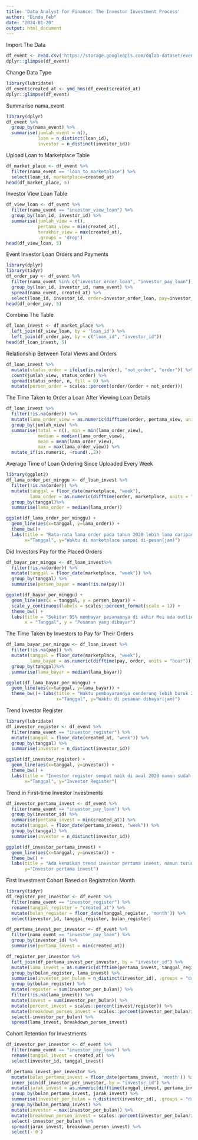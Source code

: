 ---
title: 'Data Analyst for Finance: The Investor Investment Process'
author: "Dinda_Feb"
date: "2024-01-20"
output: html_document
---

Import The Data
```{r import}
df_event <- read.csv('https://storage.googleapis.com/dqlab-dataset/event.csv', stringsAsFactors = F)
dplyr::glimpse(df_event)
```

Change Data Type
```{r tsmp}
library(lubridate)
df_event$created_at <- ymd_hms(df_event$created_at)
dplyr::glimpse(df_event)
```

Summarise nama_event
```{r summary}
library(dplyr)
df_event %>%
  group_by(nama_event) %>%
  summarise(jumlah_event = n(),
            loan = n_distinct(loan_id),
            investor = n_distinct(investor_id))
```

Upload Loan to Marketplace Table
```{r upload}
df_market_place <- df_event %>%
  filter(nama_event == 'loan_to_marketplace') %>%
  select(loan_id, marketplace=created_at)
head(df_market_place, 5)
```


Investor View Loan Table 
```{r view}
df_view_loan <- df_event %>%
  filter(nama_event == "investor_view_loan") %>%
  group_by(loan_id, investor_id) %>%
  summarise(jumlah_view = n(),
            pertama_view = min(created_at),
            terakhir_view = max(created_at),
            .groups = 'drop')
head(df_view_loan, 5)
```

Event Investor Loan Orders and Payments
```{r order}
library(dplyr)
library(tidyr)
df_order_pay <- df_event %>%
  filter(nama_event %in% c("investor_order_loan", "investor_pay_loan")) %>%
  group_by(loan_id, investor_id, nama_event) %>%
  spread(nama_event, created_at) %>%
  select(loan_id, investor_id, order=investor_order_loan, pay=investor_pay_loan)
head(df_order_pay, 5)
```

Combine The Table
```{r loan}
df_loan_invest <- df_market_place %>%
  left_join(df_view_loan, by = 'loan_id') %>%
  left_join(df_order_pay, by = c("loan_id", "investor_id"))
head(df_loan_invest, 5)
```


Relationship Between Total Views and Orders
```{r invest}
df_loan_invest %>%
  mutate(status_order = ifelse(is.na(order), "not_order", "order")) %>%
  count(jumlah_view, status_order) %>%
  spread(status_order, n, fill = 0) %>%
  mutate(persen_order = scales::percent(order/(order + not_order)))
```


The Time Taken to Order a Loan After Viewing Loan Details
```{r time}
df_loan_invest %>%
  filter(!is.na(order)) %>%
  mutate(lama_order_view = as.numeric(difftime(order, pertama_view, units = "mins"))) %>%
  group_by(jumlah_view) %>%
  summarise(total = n(), min = min(lama_order_view), 
            median = median(lama_order_view), 
            mean = mean(lama_order_view), 
            max = max(lama_order_view)) %>%
  mutate_if(is.numeric, ~round(.,2))
```


Average Time of Loan Ordering Since Uploaded Every Week
```{r average time}
library(ggplot2)
df_lama_order_per_minggu <- df_loan_invest %>%
  filter(!is.na(order)) %>%
  mutate(tanggal = floor_date(marketplace, "week"), 
         lama_order = as.numeric(difftime(order, marketplace, units = "hour"))) %>%
  group_by(tanggal)%>%
  summarise(lama_order = median(lama_order))

ggplot(df_lama_order_per_minggu) + 
  geom_line(aes(x=tanggal, y=lama_order)) + 
  theme_bw()+ 
  labs(title = "Rata-rata lama order pada tahun 2020 lebih lama daripada 2019", 
       x="Tanggal", y="Waktu di marketplace sampai di-pesan(jam)")

```


Did Investors Pay for the Placed Orders
```{r pay}
df_bayar_per_minggu <- df_loan_invest%>%
  filter(!is.na(order)) %>%
  mutate(tanggal = floor_date(marketplace, "week")) %>%
  group_by(tanggal) %>%
  summarise(persen_bayar = mean(!is.na(pay)))

ggplot(df_bayar_per_minggu) +
  geom_line(aes(x = tanggal, y = persen_bayar)) +
  scale_y_continuous(labels = scales::percent_format(scale = 1)) +
  theme_bw() +
  labs(title = "Sekitar 95% membayar pesanannya di akhir Mei ada outlier karena lebaran", 
       x = "Tanggal", y = "Pesanan yang dibayar")
```


The Time Taken by Investors to Pay for Their Orders
```{r time orders}
df_lama_bayar_per_minggu <- df_loan_invest %>%
  filter(!is.na(pay)) %>%
  mutate(tanggal = floor_date(marketplace, "week"), 
         lama_bayar = as.numeric(difftime(pay, order, units = "hour"))) %>%
  group_by(tanggal)%>%
  summarise(lama_bayar = median(lama_bayar))

ggplot(df_lama_bayar_per_minggu) + 
  geom_line(aes(x=tanggal, y=lama_bayar)) + 
  theme_bw()+ labs(title = "Waktu pembayarannya cenderung lebih buruk 2x lebih lama dari sebelumnya", 
                   x="Tanggal", y="Waktu di pesanan dibayar(jam)")
```

Trend Investor Register
```{r trend}
library(lubridate)
df_investor_register <- df_event %>%
  filter(nama_event == "investor_register") %>%
  mutate(tanggal = floor_date(created_at, "week")) %>%
  group_by(tanggal) %>%
  summarise(investor = n_distinct(investor_id))

ggplot(df_investor_register) +
  geom_line(aes(x=tanggal, y=investor)) +
  theme_bw() +
  labs(title = "Investor register sempat naik di awal 2020 namun sudah turun lagi",
       x="Tanggal", y="Investor Register")
```

Trend in First-time Investor Investments
```{r first-time}
df_investor_pertama_invest <- df_event %>%
  filter(nama_event == "investor_pay_loan") %>%
  group_by(investor_id) %>%
  summarise(pertama_invest = min(created_at)) %>%
  mutate(tanggal = floor_date(pertama_invest, "week")) %>%
  group_by(tanggal) %>%
  summarise(investor = n_distinct(investor_id))

ggplot(df_investor_pertama_invest) +
  geom_line(aes(x=tanggal, y=investor)) +
  theme_bw() +
  labs(title = "Ada kenaikan trend investor pertama invest, namun turun drastis mulai Maret 2020", 
       y="Investor pertama invest")
```


First Investment Cohort Based on Registration Month
```{r cohort registration}
library(tidyr)
df_register_per_investor <- df_event %>%
  filter(nama_event == "investor_register") %>%
  rename(tanggal_register = "created_at") %>%
  mutate(bulan_register = floor_date(tanggal_register, 'month')) %>%
  select(investor_id, tanggal_register, bulan_register)

df_pertama_invest_per_investor <- df_event %>%
  filter(nama_event == "investor_pay_loan") %>%
  group_by(investor_id) %>%
  summarise(pertama_invest = min(created_at))

df_register_per_investor %>%
  left_join(df_pertama_invest_per_investor, by = "investor_id") %>%
  mutate(lama_invest = as.numeric(difftime(pertama_invest, tanggal_register, units = "day")) %/% 30) %>%
  group_by(bulan_register, lama_invest) %>%
  summarise(investor_per_bulan = n_distinct(investor_id), .groups = "drop") %>%
  group_by(bulan_register) %>%
  mutate(register = sum(investor_per_bulan)) %>%
  filter(!is.na(lama_invest)) %>%
  mutate(invest = sum(investor_per_bulan)) %>%
  mutate(percent_invest = scales::percent(invest/register)) %>%
  mutate(breakdown_persen_invest = scales::percent(investor_per_bulan/invest)) %>%
  select(-investor_per_bulan) %>%
  spread(lama_invest, breakdown_persen_invest)
```


Cohort Retention for Investments
```{r cohort retention}
df_investor_per_investor <- df_event %>%
  filter(nama_event == "investor_pay_loan") %>%
  rename(tanggal_invest = created_at) %>%
  select(investor_id, tanggal_invest)

df_pertama_invest_per_investor %>%
  mutate(bulan_pertama_invest = floor_date(pertama_invest, 'month')) %>%
  inner_join(df_investor_per_investor, by = "investor_id") %>%
  mutate(jarak_invest = as.numeric(difftime(tanggal_invest, pertama_invest, units = "day")) %/% 30) %>%
  group_by(bulan_pertama_invest, jarak_invest) %>%
  summarise(investor_per_bulan = n_distinct(investor_id), .groups = "drop") %>%
  group_by(bulan_pertama_invest) %>%
  mutate(investor = max(investor_per_bulan)) %>%
  mutate(breakdown_persen_invest = scales::percent(investor_per_bulan/investor)) %>%
  select(-investor_per_bulan) %>%
  spread(jarak_invest, breakdown_persen_invest) %>%
  select(-`0`)
```

